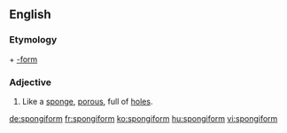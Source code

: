 ==English==

===Etymology===
{{etyl|grc|en}} {{m|grc|σπόγγος||sponge}} + [[-form]]

===Adjective===
{{en-adj|-}}

# Like a [[sponge]], [[porous]], full of [[hole]]s.

[[de:spongiform]]
[[fr:spongiform]]
[[ko:spongiform]]
[[hu:spongiform]]
[[vi:spongiform]]